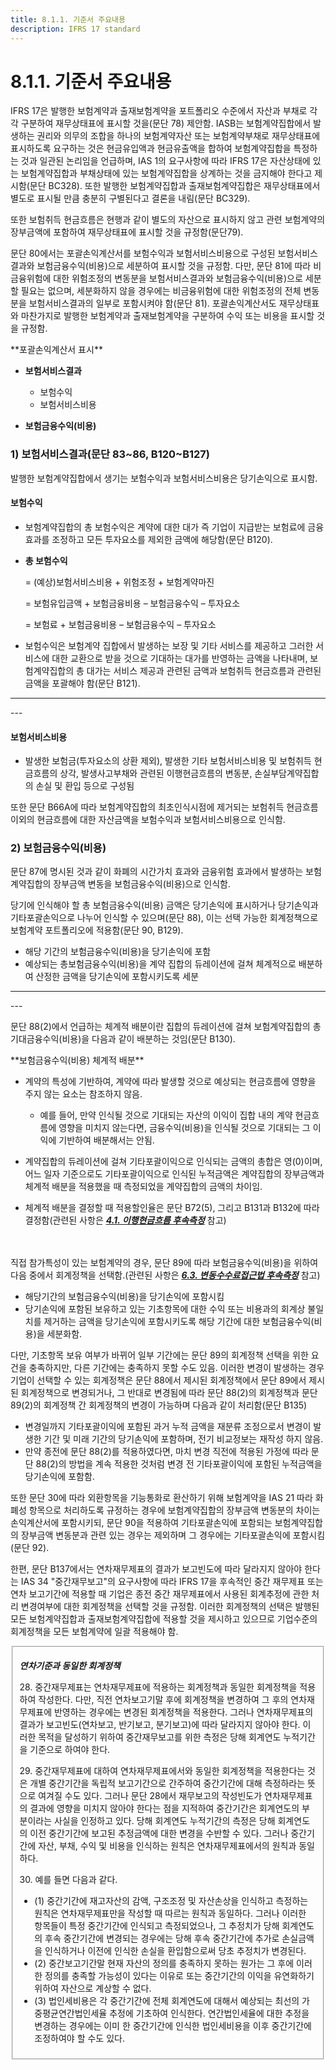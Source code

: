 ```yaml
---
title: 8.1.1. 기준서 주요내용
description: IFRS 17 standard
---
```


# 8.1.1. 기준서 주요내용

IFRS 17은 발행한 보험계약과 출재보험계약을 포트폴리오 수준에서 자산과 부채로 각각 구분하여 재무상태표에 표시할 것을(문단 78) 제안함. IASB는 보험계약집합에서 발생하는 권리와 의무의 조합을 하나의 보험계약자산 또는 보험계약부채로 재무상태표에 표시하도록 요구하는 것은 현금유입액과 현금유출액을 합하여 보험계약집합을 특정하는 것과 일관된 논리임을 언급하며, IAS 1의 요구사항에 따라 IFRS 17은 자산상태에 있는 보험계약집합과 부채상태에 있는 보험계약집합을 상계하는 것을 금지해야 한다고 제시함(문단 BC328). 또한 발행한 보험계약집합과 출재보험계약집합은 재무상태표에서 별도로 표시될 만큼 충분히 구별된다고 결론을 내림(문단 BC329).  &#x20;

또한 보험취득 현금흐름은 현행과 같이 별도의 자산으로 표시하지 않고 관련 보험계약의 장부금액에 포함하여 재무상태표에 표시할 것을 규정함(문단79).  &#x20;

문단 80에서는 포괄손익계산서를 보험수익과 보험서비스비용으로 구성된 보험서비스결과와 보험금융수익(비용)으로 세분하여 표시할 것을 규정함. 다만, 문단 81에 따라 비금융위험에 대한 위험조정의 변동분을 보험서비스결과와 보험금융수익(비용)으로 세분할 필요는 없으며, 세분화하지 않을 경우에는 비금융위험에 대한 위험조정의 전체 변동분을 보험서비스결과의 일부로 포함시켜야 함(문단 81). 포괄손익계산서도 재무상태표와 마찬가지로 발행한 보험계약과 출재보험계약을 구분하여 수익 또는 비용을 표시할 것을 규정함.&#x20;

<Callout severity="success">
**포괄손익계산서 표시**&#x20;

* **보험서비스결과**
  * 보험수익
  * 보험서비스비용

* **보험금융수익(비용)**
</Callout>

### 1) 보험서비스결과(문단 83\~86, B120\~B127) &#xD;

발행한 보험계약집합에서 생기는 보험수익과 보험서비스비용은 당기손익으로 표시함.&#x20;

#### 보험수익 &#xD;

* 보험계약집합의 총 보험수익은 계약에 대한 대가 즉 기업이 지급받는 보험료에 금융효과를 조정하고 모든 투자요소를 제외한 금액에 해당함(문단 B120).
*   **총 보험수익**

    \= (예상)보험서비스비용 + 위험조정 + 보험계약마진 &#x20;

    \= 보험유입금액 + 보험금융비용 – 보험금융수익 – 투자요소&#x20;

    \= 보험료 + 보험금융비용 – 보험금융수익 – 투자요소&#x20;
* 보험수익은 보험계약 집합에서 발생하는 보장 및 기타 서비스를 제공하고 그러한 서비스에 대한 교환으로 받을 것으로 기대하는 대가를 반영하는 금액을 나타내며, 보험계약집합의 총 대가는 서비스 제공과 관련된 금액과 보험취득 현금흐름과 관련된 금액을 포괄해야 함(문단 B121).&#x20;

---
<CenterImg src="/ifrs/그림9-1.png" caption="[총 보험수익 구조]" width="500" />
---
<CenterImg src="/ifrs/표9-1.png" caption="[보험수익 산정]" width="600" />

#### 보험서비스비용 &#xD;

* 발생한 보험금(투자요소의 상환 제외), 발생한 기타 보험서비스비용 및 보험취득 현금흐름의 상각, 발생사고부채와 관련된 이행현금흐름의 변동분, 손실부담계약집합의 손실 및 환입 등으로 구성됨&#x20;

또한 문단 B66A에 따라 보험계약집합의 최초인식시점에 제거되는 보험취득 현금흐름 이외의 현금흐름에 대한 자산금액을 보험수익과 보험서비스비용으로 인식함.&#x20;

### 2) 보험금융수익(비용)&#x20;

문단 87에 명시된 것과 같이 화폐의 시간가치 효과와 금융위험 효과에서 발생하는 보험계약집합의 장부금액 변동을 보험금융수익(비용)으로 인식함. &#x20;

당기에 인식해야 할 총 보험금융수익(비용) 금액은 당기손익에 표시하거나 당기손익과 기타포괄손익으로 나누어 인식할 수 있으며(문단 88), 이는 선택 가능한 회계정책으로 보험계약 포트폴리오에 적용함(문단 90, B129).

* 해당 기간의 보험금융수익(비용)을 당기손익에 포함&#x20;
* 예상되는 총보험금융수익(비용)을 계약 집합의 듀레이션에 걸쳐 체계적으로 배분하여 산정한 금액을 당기손익에 포함시키도록 세분

---
<CenterImg src="/ifrs/그림9-2.png" caption="[보험금융수익(비용) 구조]" width="450" />
---

문단 88(2)에서 언급하는 체계적 배분이란 집합의 듀레이션에 걸쳐 보험계약집합의 총 기대금융수익(비용)을 다음과 같이 배분하는 것임(문단 B130).

<Callout severity="success">
**보험금융수익(비용) 체계적 배분**&#x20;

* 계약의 특성에 기반하여, 계약에 따라 발생할 것으로 예상되는 현금흐름에 영향을 주지 않는 요소는 참조하지 않음.&#x20;
  * 예를 들어, 만약 인식될 것으로 기대되는 자산의 이익이 집합 내의 계약 현금흐름에 영향을 미치지 않는다면, 금융수익(비용)을 인식될 것으로 기대되는 그 이익에 기반하여 배분해서는 안됨. &#x20;

* 계약집합의 듀레이션에 걸쳐 기타포괄이익으로 인식되는 금액의 총합은 영(0)이며, 어느 일자 기준으로도 기타포괄이익으로 인식된 누적금액은 계약집합의 장부금액과 체계적 배분을 적용했을 때 측정되었을 계약집합의 금액의 차이임.&#x20;

* 체계적 배분을 결정할 때 적용할인율은 문단 B72(5), 그리고 B131과 B132에 따라 결정함(관련된 사항은 [_**4.1. 이행현금흐름 후속측정**_](/ifrs/411) 참고)
</Callout>

<br/><br/>
직접 참가특성이 있는 보험계약의 경우, 문단 89에 따라 보험금융수익(비용)을 위하여 다음 중에서 회계정책을 선택함.(관련된 사항은 [_**6.3. 변동수수료접근법 후속측정**_](/ifrs/630) 참고) &#x20;

* 해당기간의 보험금융수익(비용)을 당기손익에 포함시킴&#x20;
* 당기손익에 포함된 보유하고 있는 기초항목에 대한 수익 또는 비용과의 회계상 불일치를 제거하는 금액을 당기손익에 포함시키도록 해당 기간에 대한 보험금융수익(비용)을 세분화함.&#x20;

다만, 기초항목 보유 여부가 바뀌어 일부 기간에는 문단 89의 회계정책 선택을 위한 요건을 충족하지만, 다른 기간에는 충족하지 못할 수도 있음. 이러한 변경이 발생하는 경우 기업이 선택할 수 있는 회계정책은 문단 88에서 제시된 회계정책에서 문단 89에서 제시된 회계정책으로 변경되거나, 그 반대로 변경됨에 따라 문단 88(2)의 회계정책과 문단 89(2)의 회계정책 간 회계정책의 변경이 가능하며 다음과 같이 처리함(문단 B135)

* 변경일까지 기타포괄이익에 포함된 과거 누적 금액을 재분류 조정으로서 변경이 발생한 기간 및 미래 기간의 당기손익에 포함하며, 전기 비교정보는 재작성 하지 않음.&#x20;
* 만약 종전에 문단 88(2)를 적용하였다면, 마치 변경 직전에 적용된 가정에 따라 문단 88(2)의 방법을 계속 적용한 것처럼 변경 전 기타포괄이익에 포함된 누적금액을 당기손익에 포함함. &#x20;

또한 문단 30에 따라 외환항목을 기능통화로 환산하기 위해 보험계약을 IAS 21 따라 화폐성 항목으로 처리하도록 규정하는 경우에 보험계약집합의 장부금액 변동분의 차이는 손익계산서에 포함시키되, 문단 90을 적용하여 기타포괄손익에 포함되는 보험계약집합의 장부금액 변동분과 관련 있는 경우는 제외하며 그 경우에는 기타포괄손익에 포함시킴(문단 92). &#x20;

한편, 문단 B137에서는 연차재무제표의 결과가 보고빈도에 따라 달라지지 않아야 한다는  IAS 34 "중간재무보고"의 요구사항에 따라 IFRS 17을 후속적인 중간 재무제표 또는 연차 보고기간에 적용할 때 기업은 종전 중간 재무제표에서 사용된 회계추정에 관한 처리 변경여부에 대한 회계정책을 선택할 것을 규정함. 이러한 회계정책의 선택은 발행된 모든 보험계약집합과 출재보험계약집합에 적용할 것을 제시하고 있으므로 기업수준의 회계정책을 모든 보험계약에 일괄 적용해야 함. &#x20;

<Fieldset legend="[참 고] IAS 34 “중간 재무보고”" toggleable>

 _**연차기준과 동일한 회계정책**_

 28\. 중간재무제표는 연차재무제표에 적용하는 회계정책과 동일한 회계정책을 적용하여 작성한다. 다만, 직전 연차보고기말 후에 회계정책을 변경하여 그 후의 연차재무제표에 반영하는 경우에는 변경된 회계정책을 적용한다. 그러나 연차재무제표의 결과가 보고빈도(연차보고, 반기보고, 분기보고)에 따라 달라지지 않아야 한다. 이러한 목적을 달성하기 위하여 중간재무보고를 위한 측정은 당해 회계연도 누적기간을 기준으로 하여야 한다. &#x20;

 29\. 중간재무제표에 대하여 연차재무제표에서와 동일한 회계정책을 적용한다는 것은 개별 중간기간을 독립적 보고기간으로 간주하여 중간기간에 대해 측정하라는 뜻으로 여겨질 수도 있다. 그러나 문단 28에서 재무보고의 작성빈도가 연차재무제표의 결과에 영향을 미치지 않아야 한다는 점을 지적하여 중간기간은 회계연도의 부분이라는 사실을 인정하고 있다. 당해 회계연도 누적기간의 측정은 당해 회계연도의 이전 중간기간에 보고된 추정금액에 대한 변경을 수반할 수 있다. 그러나 중간기간에 자산, 부채, 수익 및 비용을 인식하는 원칙은 연차재무제표에서의 원칙과 동일하다.&#x20;

 30\. 예를 들면 다음과 같다.

 * (1) 중간기간에 재고자산의 감액, 구조조정 및 자산손상을 인식하고 측정하는 원칙은 연차재무제표만을 작성할 때 따르는 원칙과 동일하다. 그러나 이러한 항목들이 특정 중간기간에 인식되고 측정되었으나, 그 추정치가 당해 회계연도의 후속 중간기간에 변경되는 경우에는 당해 후속 중간기간에 추가로 손실금액을 인식하거나 이전에 인식한 손실을 환입함으로써 당초 추정치가 변경된다.&#x20;
 * (2) 중간보고기간말 현재 자산의 정의를 충족하지 못하는 원가는 그 후에 이러한 정의를 충족할 가능성이 있다는 이유로 또는 중간기간의 이익을 유연화하기 위하여 자산으로 계상할 수 없다.
 * (3) 법인세비용은 각 중간기간에 전체 회계연도에 대해서 예상되는 최선의 가중평균연간법인세율 추정에 기초하여 인식한다. 연간법인세율에 대한 추정을 변경하는 경우에는 이미 한 중간기간에 인식한 법인세비용을 이후 중간기간에 조정하여야 할 수도 있다.&#x20;>

</Fieldset>
